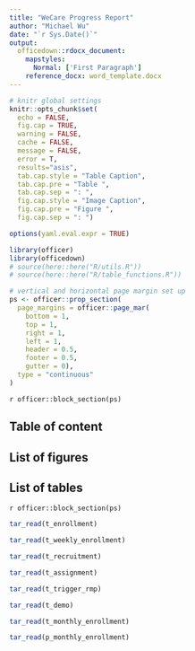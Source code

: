 ```yaml
---
title: "WeCare Progress Report"
author: "Michael Wu"
date: "`r Sys.Date()`"
output: 
  officedown::rdocx_document:
    mapstyles:
      Normal: ['First Paragraph']
    reference_docx: word_template.docx
---
```


```r
# knitr global settings
knitr::opts_chunk$set(
  echo = FALSE, 
  fig.cap = TRUE,
  warning = FALSE, 
  cache = FALSE,
  message = FALSE,
  error = T,
  results="asis",
  tab.cap.style = "Table Caption",
  tab.cap.pre = "Table ",
  tab.cap.sep = ": ",
  fig.cap.style = "Image Caption",
  fig.cap.pre = "Figure ",
  fig.cap.sep = ": ")

options(yaml.eval.expr = TRUE)

library(officer)
library(officedown)
# source(here::here("R/utils.R"))
# source(here::here("R/table_functions.R"))
```

```r
# vertical and horizontal page margin set up
ps <- officer::prop_section(
  page_margins = officer::page_mar(
    bottom = 1,
    top = 1,
    right = 1,
    left = 1,
    header = 0.5,
    footer = 0.5,
    gutter = 0),
  type = "continuous"
)
```

`r officer::block_section(ps)`
\newpage

## Table of content

<!---BLOCK_TOC--->

## List of figures

<!---BLOCK_TOC{seq_id: 'fig'}--->

## List of tables

<!---BLOCK_TOC{seq_id: 'tab'}--->

`r officer::block_section(ps)`
\newpage

<!---BLOCK_LANDSCAPE_START--->

```r
tar_read(t_enrollment)
```

\newpage

```r
tar_read(t_weekly_enrollment)
```

\newpage

```r
tar_read(t_recruitment)
```

\newpage

```r
tar_read(t_assignment)
```

\newpage

<!---BLOCK_LANDSCAPE_STOP--->

```r
tar_read(t_trigger_rmp)
```

\newpage

<!---BLOCK_LANDSCAPE_START--->

```r
tar_read(t_demo)
```

\newpage

<!---BLOCK_LANDSCAPE_STOP--->

```r
tar_read(t_monthly_enrollment)
```

\newpage

<!---BLOCK_LANDSCAPE_START--->

```r
tar_read(p_monthly_enrollment)
```

<!---BLOCK_LANDSCAPE_STOP--->

